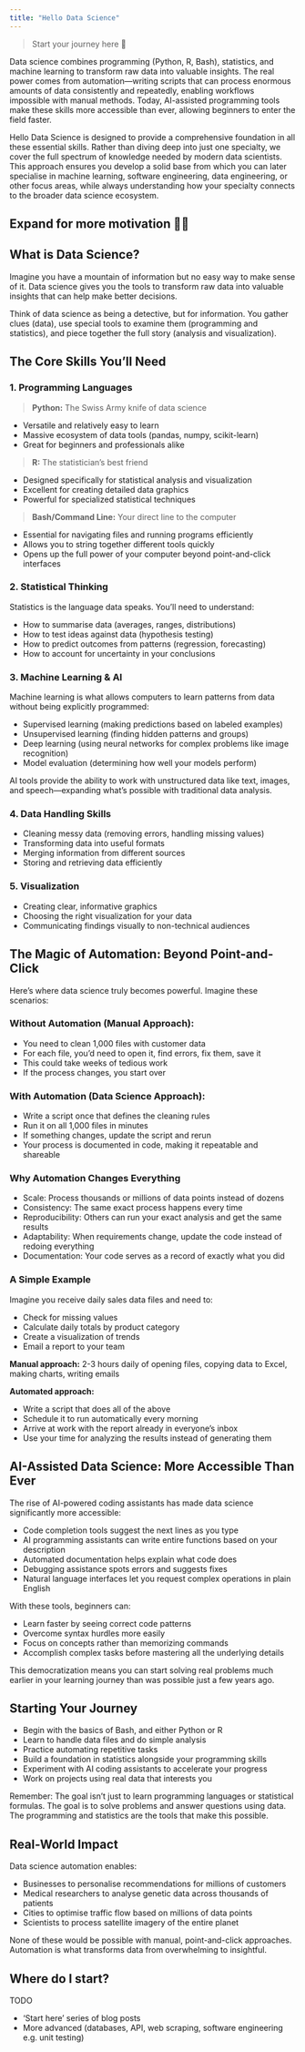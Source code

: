 ```yaml
---
title: "Hello Data Science"
---
```


> Start your journey here 🙂

Data science combines programming (Python, R, Bash), statistics, and machine learning to transform raw data into valuable insights. The real power comes from automation—writing scripts that can process enormous amounts of data consistently and repeatedly, enabling workflows impossible with manual methods. Today, AI-assisted programming tools make these skills more accessible than ever, allowing beginners to enter the field faster.

Hello Data Science is designed to provide a comprehensive foundation in all these essential skills. Rather than diving deep into just one specialty, we cover the full spectrum of knowledge needed by modern data scientists. This approach ensures you develop a solid base from which you can later specialise in machine learning, software engineering, data engineering, or other focus areas, while always understanding how your specialty connects to the broader data science ecosystem.

::: {.callout-tip collapse="true"}
# Expand for more motivation 💪🏼

## What is Data Science?

Imagine you have a mountain of information but no easy way to make sense of it. Data science gives you the tools to transform raw data into valuable insights that can help make better decisions.

Think of data science as being a detective, but for information. You gather clues (data), use special tools to examine them (programming and statistics), and piece together the full story (analysis and visualization).

## The Core Skills You'll Need

### 1. Programming Languages

> **Python:** The Swiss Army knife of data science

- Versatile and relatively easy to learn
- Massive ecosystem of data tools (pandas, numpy, scikit-learn)
- Great for beginners and professionals alike

> **R:** The statistician's best friend

- Designed specifically for statistical analysis and visualization
- Excellent for creating detailed data graphics
- Powerful for specialized statistical techniques

> **Bash/Command Line:** Your direct line to the computer

- Essential for navigating files and running programs efficiently
- Allows you to string together different tools quickly
- Opens up the full power of your computer beyond point-and-click interfaces

### 2. Statistical Thinking

Statistics is the language data speaks. You'll need to understand:

- How to summarise data (averages, ranges, distributions)
- How to test ideas against data (hypothesis testing)
- How to predict outcomes from patterns (regression, forecasting)
- How to account for uncertainty in your conclusions

### 3. Machine Learning & AI

Machine learning is what allows computers to learn patterns from data without being explicitly programmed:

- Supervised learning (making predictions based on labeled examples)
- Unsupervised learning (finding hidden patterns and groups)
- Deep learning (using neural networks for complex problems like image recognition)
- Model evaluation (determining how well your models perform)

AI tools provide the ability to work with unstructured data like text, images, and speech—expanding what's possible with traditional data analysis.

### 4. Data Handling Skills

- Cleaning messy data (removing errors, handling missing values)
- Transforming data into useful formats
- Merging information from different sources
- Storing and retrieving data efficiently

### 5. Visualization

- Creating clear, informative graphics
- Choosing the right visualization for your data
- Communicating findings visually to non-technical audiences

## The Magic of Automation: Beyond Point-and-Click

Here's where data science truly becomes powerful. Imagine these scenarios:

### Without Automation (Manual Approach):

- You need to clean 1,000 files with customer data
- For each file, you'd need to open it, find errors, fix them, save it
- This could take weeks of tedious work
- If the process changes, you start over

### With Automation (Data Science Approach):

- Write a script once that defines the cleaning rules
- Run it on all 1,000 files in minutes
- If something changes, update the script and rerun
- Your process is documented in code, making it repeatable and shareable

### Why Automation Changes Everything

- Scale: Process thousands or millions of data points instead of dozens
- Consistency: The same exact process happens every time
- Reproducibility: Others can run your exact analysis and get the same results
- Adaptability: When requirements change, update the code instead of redoing everything
- Documentation: Your code serves as a record of exactly what you did

### A Simple Example

Imagine you receive daily sales data files and need to:

- Check for missing values
- Calculate daily totals by product category
- Create a visualization of trends
- Email a report to your team

**Manual approach:** 2-3 hours daily of opening files, copying data to Excel, making charts, writing emails

**Automated approach:**

- Write a script that does all of the above
- Schedule it to run automatically every morning
- Arrive at work with the report already in everyone's inbox
- Use your time for analyzing the results instead of generating them

## AI-Assisted Data Science: More Accessible Than Ever

The rise of AI-powered coding assistants has made data science significantly more accessible:

- Code completion tools suggest the next lines as you type
- AI programming assistants can write entire functions based on your description
- Automated documentation helps explain what code does
- Debugging assistance spots errors and suggests fixes
- Natural language interfaces let you request complex operations in plain English

With these tools, beginners can:

- Learn faster by seeing correct code patterns
- Overcome syntax hurdles more easily
- Focus on concepts rather than memorizing commands
- Accomplish complex tasks before mastering all the underlying details

This democratization means you can start solving real problems much earlier in your learning journey than was possible just a few years ago.

## Starting Your Journey

- Begin with the basics of Bash, and either Python or R
- Learn to handle data files and do simple analysis
- Practice automating repetitive tasks
- Build a foundation in statistics alongside your programming skills
- Experiment with AI coding assistants to accelerate your progress
- Work on projects using real data that interests you

Remember: The goal isn't just to learn programming languages or statistical formulas. The goal is to solve problems and answer questions using data. The programming and statistics are the tools that make this possible.

## Real-World Impact

Data science automation enables:

- Businesses to personalise recommendations for millions of customers
- Medical researchers to analyse genetic data across thousands of patients
- Cities to optimise traffic flow based on millions of data points
- Scientists to process satellite imagery of the entire planet

None of these would be possible with manual, point-and-click approaches. Automation is what transforms data from overwhelming to insightful.
:::

## Where do I start?

TODO

- 'Start here' series of blog posts
- More advanced (databases, API, web scraping, software engineering e.g. unit testing)